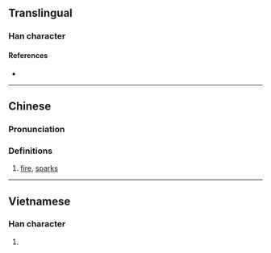 {{character info}}
==Translingual==

===Han character===
{{Han char|rn=86|rad=火|as=17|sn=21|four=90832|canj=FYRV|ids=⿰火襄}}

====References====
* {{Han ref|kx=0687.220|dkj=19601|hdz=32249.010|uh=7219|ud=29209|bh=F5DC|bd=62940}}

----

==Chinese==
{{zh-forms}}

===Pronunciation===
{{zh-pron
|m=rǎng
|c=joeng5
|h=pfs=
|md=
|mn=
|w=
|mc=y
|oc=y
|cat=n
}}

===Definitions===
{{zh-hanzi}}

# [[fire]], [[sparks]]

----

==Vietnamese==

===Han character===
{{vi-readings|reading=nháng, nhưỡng|rs=火17}}

# {{rfdef|vi|sort=火17}}